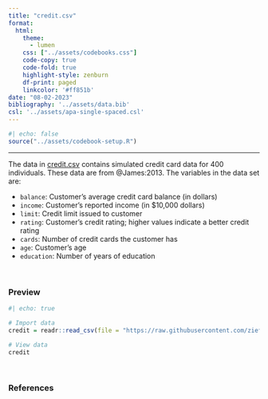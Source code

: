 ```yaml
---
title: "credit.csv"
format:
  html:
    theme: 
      - lumen
    css: ["../assets/codebooks.css"]
    code-copy: true
    code-fold: true
    highlight-style: zenburn
    df-print: paged
    linkcolor: '#ff851b'
date: "08-02-2023"
bibliography: '../assets/data.bib'
csl: '../assets/apa-single-spaced.csl'
---
```



```r
#| echo: false
source("../assets/codebook-setup.R")
```

---

The data in [credit.csv](https://raw.githubusercontent.com/zief0002/redesigned-adventure/main/data/credit.csv) contains simulated credit card data for 400 individuals. These data are from @James:2013. The variables in the data set are:

- `balance`: Customer's average credit card balance (in dollars)
- `income`: Customer's reported income (in \$10,000 dollars)
- `limit`: Credit limit issued to customer
- `rating`: Customer's credit rating; higher values indicate a better credit rating
- `cards`: Number of credit cards the customer has
- `age`: Customer's age
- `education`: Number of years of education

<br />


### Preview

```r
#| echo: true

# Import data
credit = readr::read_csv(file = "https://raw.githubusercontent.com/zief0002/redesigned-adventure/main/data/credit.csv")

# View data
credit
```

<br />


### References
